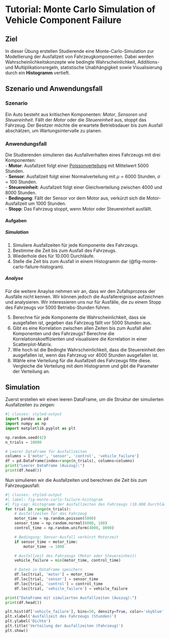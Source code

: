 # Tutorial: Monte Carlo Simulation of Vehicle Component Failure {.unnumbered}

## Ziel {#sec-monte-carlo-objective}

In dieser Übung erstellen Studierende eine Monte-Carlo-Simulation zur Modellierung der Ausfallzeit von Fahrzeugkomponenten. Dabei werden Wahrscheinlichkeitskonzepte wie bedingte Wahrscheinlichkeit, Additions- und Multiplikationsregeln, statistische Unabhängigkeit sowie Visualisierung durch ein __Histogramm__ vertieft.

## Szenario und Anwendungsfall {#sec-monte-carlo-story}

### Szenario

Ein Auto besteht aus kritischen Komponenten: _Motor_, _Sensoren_ und _Steuereinheit_. Fällt der _Motor_ oder die _Steuereinheit_ aus, stoppt das Fahrzeug. Der Besitzer möchte die erwartete Betriebsdauer bis zum Ausfall abschätzen, um Wartungsintervalle zu planen.

### Anwendungsfall

Die Studierenden simulieren das Ausfallverhalten eines Fahrzeugs mit drei Komponenten:  
- __Motor__: Ausfallzeit folgt einer [Poissonverteilung](https://de.wikipedia.org/wiki/Poisson-Verteilung) mit Mittelwert 5000 Stunden.  
- __Sensor__: Ausfallzeit folgt einer Normalverteilung mit $\mu = 6000$ Stunden, $\sigma = 100$ Stunden.  
- __Steuereinheit__: Ausfallzeit folgt einer Gleichverteilung zwischen 4000 und 8000 Stunden.  
- __Bedingung__: Fällt der Sensor vor dem Motor aus, verkürzt sich die Motor-Ausfallzeit um 1000 Stunden.  
- __Stopp__: Das Fahrzeug stoppt, wenn Motor oder Steuereinheit ausfällt.

#### Aufgaben

##### Simulation

1. Simuliere Ausfallzeiten für jede Komponente des Fahrzeugs.
2. Bestimme die Zeit bis zum Ausfall des Fahrzeugs.
3. Wiederhole dies für 10.000 Durchläufe.
4. Stelle die Zeit bis zum Ausfall in einem Histogramm dar (@fig-monte-carlo-failure-histogram).

##### Analyse

Für die weitere Anaylse nehmen wir an, dass wir den Zufallsprozess der Ausfälle nicht kennen. Wir können jedoch die Ausfallereignisse aufzeichnen und analysieren. Wir interessieren uns nur für Ausfälle, die zu einem Stopp des Fahrzeugs vor 5000 Betriebs-Stunden führen.

5. Berechne für jede Komponente die Wahrscheinlichkeit, dass sie ausgefallen ist, gegeben das Fahrzeug fällt vor 5000 Stunden aus. 
6. Gibt es eine Korrelation zwischen allen Zeiten bis zum Ausfall  aller Komponenten und des Fahrzeugs? Berechne die Korrelationskoeffizienten und visualisiere die Korrelation in einer Scatterplot-Matrix.
7. Wie hoch ist die Bedingte Wahrscheinlichkeit, dass die Steuereinheit den ausgefallen ist, wenn das Fahrzeug vor 4000 Stunden ausgefallen ist.
8. Wähle eine Verteilung für die Ausfallzeit des Fahrzeugs fitte diese. Vergleiche die Verteilung mit dem Histogramm und gibt die Parameter der Verteilung an.

## Simulation {#sec-monte-carlo-simulation}

Zuerst erstellen wir einen leeren DataFrame, um die Struktur der simulierten Ausfallzeiten zu zeigen:

```python
#| classes: styled-output
import pandas as pd
import numpy as np
import matplotlib.pyplot as plt

np.random.seed(42)
n_trials = 10000

# Leerer DataFrame für Ausfallzeiten
columns = ['motor', 'sensor', 'control', 'vehicle_failure']
df = pd.DataFrame(index=range(n_trials), columns=columns)
print("Leerer DataFrame (Auszug):")
print(df.head())
```

Nun simulieren wir die Ausfallzeiten und berechnen die Zeit bis zum Fahrzeugausfall:

```python
#| classes: styled-output
#| label: fig-monte-carlo-failure-histogram
#| fig-cap: Histogramm der Ausfallzeiten des Fahrzeugs (10.000 Durchläufe).
for trial in range(n_trials):
    # Ausfallzeiten für das Fahrzeug
    motor_time = np.random.poisson(5000)
    sensor_time = np.random.normal(6000, 100)
    control_time = np.random.uniform(4000, 8000)

    # Bedingung: Sensor-Ausfall verkürzt Motorzeit
    if sensor_time < motor_time:
        motor_time -= 1000

    # Ausfallzeit des Fahrzeugs (Motor oder Steuereinheit)
    vehicle_failure = min(motor_time, control_time)

    # Daten in DataFrame speichern
    df.loc[trial, 'motor'] = motor_time
    df.loc[trial, 'sensor'] = sensor_time
    df.loc[trial, 'control'] = control_time
    df.loc[trial, 'vehicle_failure'] = vehicle_failure

print("DataFrame mit simulierten Ausfallzeiten (Auszug):")
print(df.head())

plt.hist(df['vehicle_failure'], bins=50, density=True, color='skyblue', alpha=0.7)
plt.xlabel('Ausfallzeit des Fahrzeugs (Stunden)')
plt.ylabel('Dichte')
plt.title('Verteilung der Ausfallzeiten (Fahrzeug)')
plt.show()
```

